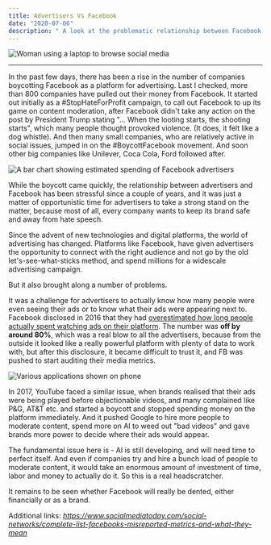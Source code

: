 ```yaml
---
title: Advertisers Vs Facebook
date: "2020-07-06"
description: " A look at the problematic relationship between Facebook and advertisers "
---
```


<img src='./laptop.jpg' alt="Woman using a laptop to browse social media"></img>

***

In the past few days, there has been a rise in the number of companies boycotting Facebook as a platform for advertising. Last I checked, more than 800 companies have pulled out their money from Facebook. It started out initially as a #StopHateForProfit campaign, to call out Facebook to up its game on content moderation, after Facebook didn't take any action on the post by President Trump stating "... When the looting starts, the shooting starts", which many people thought provoked violence. (It does, it felt like a dog whistle). And then many small companies, who are relatively active in social issues, jumped in on the #BoycottFacebook movement. And soon other big companies like Unilever, Coca Cola, Ford followed after.

![A bar chart showing estimated spending of Facebook advertisers](./FB.png)

While the boycott came quickly, the relationship between advertisers and Facebook has been stressful since a couple of years, and it was just a matter of opportunistic time for advertisers to take a strong stand on the matter, because most of all, every company wants to keep its brand safe and away from hate speech.

Since the advent of new technologies and digital platforms, the world of advertising has changed. Platforms like Facebook, have given advertisers the opportunity to connect with the right audience and not go by the old let's-see-what-sticks method, and spend millions for a widescale advertising campaign. 

But it also brought along a number of problems. 

It was a challenge for advertisers to actually know how many people were even seeing their ads or to know what their ads were appearing next to. Facebook disclosed in 2016 that they had [overestimated how long people actually spent watching ads on their platform](https://money.cnn.com/2016/11/16/technology/facebook-ad-metrics/index.html). The number was **off by around 80%**, which was a real blow to all the advertisers, because from the outside it looked like a really powerful platform with plenty of data to work with, but after this disclosure, it became difficult to trust it, and FB was pushed to start auditing their media metrics.

![Various applications shown on phone](./app.jpg)

In 2017, YouTube faced a similar issue, when brands realised that their ads were being played before objectionable videos, and many complained like P&G, AT&T etc. and started a boycott and stopped spending money on the platform immediately. And it pushed Google to hire more people to moderate content, spend more on AI to weed out "bad videos" and gave brands more power to decide where their ads would appear.

The fundamental issue here is - AI is still developing, and will need time to perfect itself. And even if companies try and hire a bunch load of people to moderate content, it would take an enormous amount of investment of time, labor and money to actually do it. So this is a real headscratcher.

It remains to be seen whether Facebook will really be dented, either financially or as a brand. 

Additional links: *https://www.socialmediatoday.com/social-networks/complete-list-facebooks-misreported-metrics-and-what-they-mean*
